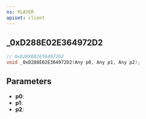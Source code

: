 ```yaml
---
ns: PLAYER
apiset: client
---
```

## _0xD288E02E364972D2

```c
// 0xD288E02E364972D2
void _0xD288E02E364972D2(Any p0, Any p1, Any p2);
```


## Parameters
* **p0**:
* **p1**:
* **p2**: